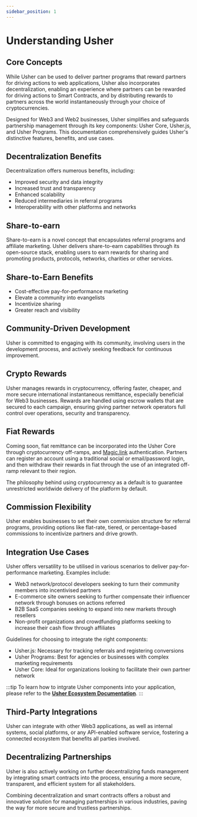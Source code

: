 ```yaml
---
sidebar_position: 1
---
```


# Understanding Usher

## Core Concepts

While Usher can be used to deliver partner programs that reward partners for driving actions to web applications, Usher also incorporates decentralization, enabling an experience where partners can be rewarded for driving actions to Smart Contracts, and by distributing rewards to partners across the world instantaneously through your choice of cryptocurrencies.

Designed for Web3 and Web2 businesses, Usher simplifies and safeguards partnership management through its key components: Usher Core, Usher.js, and Usher Programs. This documentation comprehensively guides Usher's distinctive features, benefits, and use cases.

## Decentralization Benefits

Decentralization offers numerous benefits, including:

- Improved security and data integrity
- Increased trust and transparency
- Enhanced scalability
- Reduced intermediaries in referral programs
- Interoperability with other platforms and networks

## Share-to-earn

Share-to-earn is a novel concept that encapsulates referral programs and affiliate marketing. Usher delivers share-to-earn capabilities through its open-source stack, enabling users to earn rewards for sharing and promoting products, protocols, networks, charities or other services.

## Share-to-Earn Benefits

- Cost-effective pay-for-performance marketing
- Elevate a community into evangelists
- Incentivize sharing
- Greater reach and visibility

## Community-Driven Development

Usher is committed to engaging with its community, involving users in the development process, and actively seeking feedback for continuous improvement.

## Crypto Rewards

Usher manages rewards in cryptocurrency, offering faster, cheaper, and more secure international instantaneous remittance, especially beneficial for Web3 businesses. Rewards are handled using escrow wallets that are secured to each campaign, ensuring giving partner network operators full control over operations, security and transparency.

## Fiat Rewards

Coming soon, fiat remittance can be incorporated into the Usher Core through cryptocurrency off-ramps, and [Magic.link](http://Magic.link) authentication. Partners can register an account using a traditional social or email/password login, and then withdraw their rewards in fiat through the use of an integrated off-ramp relevant to their region.

The philosophy behind using cryptocurrency as a default is to guarantee unrestricted worldwide delivery of the platform by default.

## Commission Flexibility

Usher enables businesses to set their own commission structure for referral programs, providing options like flat-rate, tiered, or percentage-based commissions to incentivize partners and drive growth.

## Integration Use Cases

Usher offers versatility to be utilised in various scenarios to deliver pay-for-performance marketing. Examples include:

- Web3 network/protocol developers seeking to turn their community members into incentivised partners
- E-commerce site owners seeking to further compensate their influencer network through bonuses on actions referred
- B2B SaaS companies seeking to expand into new markets through resellers
- Non-profit organizations and crowdfunding platforms seeking to increase their cash flow through affiliates

Guidelines for choosing to integrate the right components:

- Usher.js: Necessary for tracking referrals and registering conversions
- Usher Programs: Best for agencies or businesses with complex marketing requirements
- Usher Core: Ideal for organizations looking to facilitate their own partner network

:::tip
To learn how to intgrate Usher components into your application, please refer to the [**Usher Ecosystem Documentation**](../../ecosystem/core/overview).
:::

## Third-Party Integrations

Usher can integrate with other Web3 applications, as well as internal systems, social platforms, or any API-enabled software service, fostering a connected ecosystem that benefits all parties involved.

## Decentralizing Partnerships

Usher is also actively working on further decentralizing funds management by integrating smart contracts into the process, ensuring a more secure, transparent, and efficient system for all stakeholders.

Combining decentralization and smart contracts offers a robust and innovative solution for managing partnerships in various industries, paving the way for more secure and trustless partnerships.